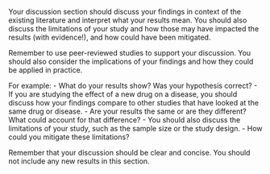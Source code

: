 Your discussion section should discuss your findings in context of the existing literature and interpret what your results mean. You should also discuss the limitations of your study and how those may have impacted the results (with evidence!), and how could have been mitigated.

Remember to use peer-reviewed studies to support your discussion. You should also consider the implications of your findings and how they could be applied in practice.

For example:
- What do your results show? Was your hypothesis correct? 
- If you are studying the effect of a new drug on a disease, you should discuss how your findings compare to other studies that have looked at the same drug or disease.
    - Are your results the same or are they different? What could account for that difference?
- You should also discuss the limitations of your study, such as the sample size or the study design.
    - How could you mitigate these limitations?

Remember that your discussion should be clear and concise. You should not include any new results in this section.
